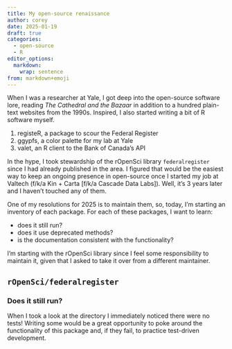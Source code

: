 ```yaml
---
title: My open-source renaissance
author: corey
date: 2025-01-19
draft: true
categories:
  - open-source
  - R
editor_options: 
  markdown: 
    wrap: sentence
from: markdown+emoji
---
```


When I was a researcher at Yale, I got deep into the open-source software lore, reading *The Cathedral and the Bazaar* in addition to a hundred plain-text websites from the 1990s.
Inspired, I also started writing a bit of R software myself.

1. registeR, a package to scour the Federal Register
2. ggypfs, a color palette for my lab at Yale
3. valet, an R client to the Bank of Canada's API

In the hype, I took stewardship of the rOpenSci library `federalregister` since I had already published in the area.
I figured that would be the easiest way to keep an ongoing presence in open-source once I started my job at Valtech (f/k/a Kin + Carta [f/k/a Cascade Data Labs]).
Well, it's 3 years later and I haven't touched any of them.

One of my resolutions for 2025 is to maintain them, so, today, I'm starting an inventory of each package.
For each of these packages, I want to learn:

- does it still run?
- does it use deprecated methods?
- is the documentation consistent with the functionality?

I'm starting with the rOpenSci library since I feel some responsibility to maintain it, given that I asked to take it over from a different maintainer.

## `rOpenSci/federalregister`

### Does it still run?

When I took a look at the directory I immediately noticed there were no tests!
Writing some would be a great opportunity to poke around the functionality of this package and, if they fail, to practice test-driven development.

